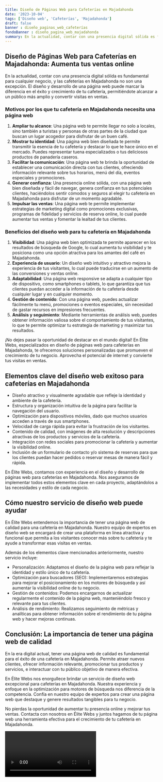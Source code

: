 ```yaml
---
title: Diseño de Páginas Web para Cafeterías en Majadahonda
date: '2023-10-04'
tags: ['Diseño web', 'Cafeterías', 'Majadahonda']
draft: false
banner : diseño_paginas_web_cafeterías
fondoBanner : diseño_pagina_web_majadahonda
summary: En la actualidad, contar con una presencia digital sólida es fundamental para cualquier negocio, y las cafeterías en Majadahonda no son una excepción. El diseño y desarrollo de una página web puede marcar la diferencia en el éxito y crecimiento de tu cafetería, permitiéndote alcanzar a un público más amplio y convertir visitas en ventas.
---
```


## Diseño de Páginas Web para Cafeterías en Majadahonda: Aumenta tus ventas online

En la actualidad, contar con una presencia digital sólida es fundamental para cualquier negocio, y las cafeterías en Majadahonda no son una excepción. El diseño y desarrollo de una página web puede marcar la diferencia en el éxito y crecimiento de tu cafetería, permitiéndote alcanzar a un público más amplio y convertir visitas en ventas.

### Motivos por los que tu cafetería en Majadahonda necesita una página web

1. **Ampliar tu alcance**: Una página web te permite llegar no solo a locales, sino también a turistas y personas de otras partes de la ciudad que buscan un lugar acogedor para disfrutar de un buen café.
2. **Mostrar tu identidad**: Una página web bien diseñada te permite transmitir la esencia de tu cafetería y destacar lo que te hace único en el mercado. Puedes representar tuena especializados o tus deliciosos productos de panadería caseros.
3. **Facilitar la comunicación**: Una página web te brinda la oportunidad de establecer una comunicación directa con tus clientes, ofreciendo información relevante sobre tus horarios, menú del día, eventos especiales y promociones.
4. **Generar confianza**: Una presencia online sólida, con una página web bien diseñada y fácil de navegar, genera confianza en tus potenciales clientes, haciéndolos sentir cómodos y seguros al elegir tu cafetería en Majadahonda para disfrutar de un momento agradable.
5. **Impulsar las ventas**: Una página web te permite implementar estrategias de marketing digital como promociones exclusivas, programas de fidelidad y servicios de reserva online, lo cual puede aumentar tus ventas y fomentar la lealtad de tus clientes.

### Beneficios del diseño web para tu cafetería en Majadahonda

1. **Visibilidad**: Una página web bien optimizada te permite aparecer en los resultados de búsqueda de Google, lo cual aumenta tu visibilidad y te posiciona como una opción atractiva para los amantes del café en Majadahonda.
2. **Experiencia de usuario**: Un diseño web intuitivo y atractivo mejora la experiencia de tus visitantes, lo cual puede traducirse en un aumento de las conversiones y ventas online.
3. **Adaptabilidad**: Una página web responsive se adapta a cualquier tipo de dispositivo, como smartphones o tablets, lo que garantiza que tus clientes puedan acceder a la información de tu cafetería desde cualquier lugar y en cualquier momento.
4. **Gestión de contenido**: Con una página web, puedes actualizar fácilmente tu menú, promociones o eventos especiales, sin necesidad de gastar recursos en impresiones frecuentes.
5. **Análisis y seguimiento**: Mediante herramientas de análisis web, puedes obtener información valiosa sobre el comportamiento de tus visitantes, lo que te permite optimizar tu estrategia de marketing y maximizar tus resultados.

¡No dejes pasar la oportunidad de destacar en el mundo digital! En Élite Webs, especializados en diseño de páginas web para cafeterías en Majadahonda, te ofrecemos soluciones personalizadas que promueven el crecimiento de tu negocio. Aprovecha el potencial de internet y convierte tus visitas en ventas.

<GifSeo />

<Cta />

## Elementos clave del diseño web exitoso para cafeterías en Majadahonda

- Diseño atractivo y visualmente agradable que refleje la identidad y ambiente de la cafetería.
- Estructura y organización intuitiva de la página para facilitar la navegación del usuario.
- Optimización para dispositivos móviles, dado que muchos usuarios acceden a través de sus smartphones.
- Velocidad de carga rápida para evitar la frustración de los visitantes.
- Contenido de calidad, con imágenes de alta resolución y descripciones atractivas de los productos y servicios de la cafetería.
- Integración con redes sociales para promocionar la cafetería y aumentar la visibilidad online.
- Inclusión de un formulario de contacto y/o sistema de reservas para que los clientes puedan hacer pedidos o reservar mesas de manera fácil y rápida.

En Élite Webs, contamos con experiencia en el diseño y desarrollo de páginas web para cafeterías en Majadahonda. Nos aseguramos de implementar todos estos elementos clave en cada proyecto, adaptándolos a las necesidades y estilo de cada negocio.

## Cómo nuestro servicio de diseño web puede ayudar

En Élite Webs entendemos la importancia de tener una página web de calidad para una cafetería en Majadahonda. Nuestro equipo de expertos en diseño web se encargará de crear una plataforma en línea atractiva y funcional que permita a los visitantes conocer más sobre tu cafetería y te ayude a transformar esas visitas en ventas. 

Además de los elementos clave mencionados anteriormente, nuestro servicio incluye:

- Personalización: Adaptamos el diseño de la página web para reflejar la identidad y estilo único de tu cafetería.
- Optimización para buscadores (SEO): Implementaremos estrategias para mejorar el posicionamiento en los motores de búsqueda y así aumentar la visibilidad online de tu negocio.
- Gestión de contenidos: Podemos encargarnos de actualizar regularmente el contenido de la página web, manteniéndolo fresco y relevante para tus clientes.
- Análisis de rendimiento: Realizamos seguimiento de métricas y analíticas para obtener información sobre el rendimiento de tu página web y hacer mejoras continuas.

## Conclusión: La importancia de tener una página web de calidad

En la era digital actual, tener una página web de calidad es fundamental para el éxito de una cafetería en Majadahonda. Permite atraer nuevos clientes, ofrecer información relevante, promocionar tus productos y servicios, e interactuar con tu público objetivo de manera efectiva.

En Élite Webs nos enorgullece brindar un servicio de diseño web excepcional para cafeterías en Majadahonda. Nuestra experiencia y enfoque en la optimización para motores de búsqueda nos diferencia de la competencia. Confía en nuestro equipo de expertos para crear una página web que destaque y genere resultados tangibles para tu negocio.

No pierdas la oportunidad de aumentar tu presencia online y mejorar tus ventas. Contacta con nosotros en Élite Webs y juntos hagamos de tu página web una herramienta efectiva para el crecimiento de tu cafetería en Majadahonda.

<Video />

<CtaBot job='Cafeterías' city='Majadahonda'/>

<Gmaps query='Majadahonda+españa+maps' />